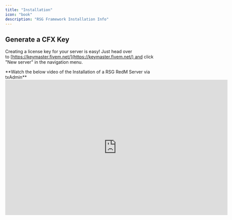 ```yaml
---
title: "Installation"
icon: "book"
description: "RSG Framework Installation Info"
---
```


## Generate a CFX Key

Creating a license key for your server is easy!
Just head over to [https://keymaster.fivem.net/](https://keymaster.fivem.net/) and click "New server" in the navigation menu.

<Note>
  **Watch the below video of the Installation of a RSG RedM Server via txAdmin**
</Note>

<iframe width="708" height="432" src="https://www.youtube.com/embed/2zFfizkDfoc" title="RDR2 :  RSG txAdmin RedM Server Setup (2024)" frameborder="0" allow="accelerometer; autoplay; clipboard-write; encrypted-media; gyroscope; picture-in-picture; web-share" referrerpolicy="strict-origin-when-cross-origin" allowfullscreen />

<Info>
  XAMPP is optional here, you can install [MariaDB](https://native-network.net/downloads/download/895/) by itself! Just remember to configure your [ports](https://zap-hosting.com/guides/docs/en/vserver_windows_port/)!
</Info>

## Install [XAMPP ](https://www.apachefriends.org/download.html)and [HeidiSQL.](https://www.heidisql.com/download.php)

Start XAMPP and start the first two boxes, "Apache" and "MySQL"

![](https://docs.qbcore.org/~gitbook/image?url=https%3A%2F%2F550110915-files.gitbook.io%2F%7E%2Ffiles%2Fv0%2Fb%2Fgitbook-x-prod.appspot.com%2Fo%2Fspaces%252FBTxg66Z0GQkOQS46Nzn3%252Fuploads%252FFdEkA8WoBN1x8YIgeEJc%252FzFwKbxO.png%3Falt%3Dmedia%26token%3Da3c03f26-253d-45fe-9f11-9960b74b6b16\&width=768\&dpr=1\&quality=100\&sign=21340354\&sv=1)

## HeidiSQL

* Open HeidiSQL, click the green circle with the plus sign and name it something

<Check>
  The names don't matter, you can name them whatever you want!
</Check>

![](https://docs.qbcore.org/~gitbook/image?url=https%3A%2F%2Fi.imgur.com%2FgMahSUE.png\&width=768\&dpr=1\&quality=100\&sign=5f091c34\&sv=1)

**Press new to create a session**

![](https://docs.qbcore.org/~gitbook/image?url=https%3A%2F%2Fi.imgur.com%2FIOmBame.png\&width=768\&dpr=1\&quality=100\&sign=15767ab4\&sv=1)

**Rename this to whatever you'd like and press open**

## Download the CFX Artifacts

1. Go to[ Windows Server Build](https://runtime.fivem.net/artifacts/fivem/build_server_windows/master/) and download the Latest Recommended or Newest it doesn't really matter. (*I would recommend making sure to have* [*WinRAR* ](https://www.rarlab.com/download.htm)*for this*)

2. Open the file that you just downloaded that should be named something with **server.7z**

3. Optionally create a folder in your `C:\` drive

   1. Create folder `C:\SERVER_NAME`

   2. Create folder `C:\SERVER_NAME\Artifacts`

   3. Create folder `C:\SERVER_NAME\Server`

4. Extract from the server.7z everything into the `C:\SERVER_NAME\Artifacts` folder we created

## Starting your new RedM Server&#x20;

1. Find the file called `FXServer.exe` and double click it, this will launch the TXAdmin launcher for you to get started

2. In the Launch you should get your browser opened with TXAdmin asking you to link your account, link and proceed.&#x20;

3. After you completed this you should see a TXAdmin Launch setup page follow the instructions on page for Server Name etc.

4. Once you get to Deployment type you will choose **Remote URL Template**![](image2.avif)

5. Enter the following Recipe link : &#x20;

   1. [https://raw.githubusercontent.com/Rexshack-RedM/txAdminRecipe/main/rsgcore.yaml](https://raw.githubusercontent.com/Rexshack-RedM/txAdminRecipe/main/rsgcore.yaml)

6. Click `Change Path` and enter the following file path `C:\SERVER_NAME\Server` and click `Save` then follow on screen instructions to continue

7. You should be in `Recipe Deployer` , review the recipe and click `Next `

8. Now we are almost ready to launch our newly created server, now enter the key you just made on the [Keymaster](https://keymaster.fivem.net/) where it says `License Key` and then select `Run Recipe`&#x20;

9. Congratulations! 🎉 Your Server is now ready, once the Recipe is ready `Click Save & Run Server`![](image3.avif)

<Info>
  Let yarn install all the way through on the initial startup
</Info>

Once this is complete, we recommend visiting [Setting Permissions](https://quantumprojects.mintlify.app/quickstart) to configure your **server.cfg** with any players you'd like to give elevated permissions!